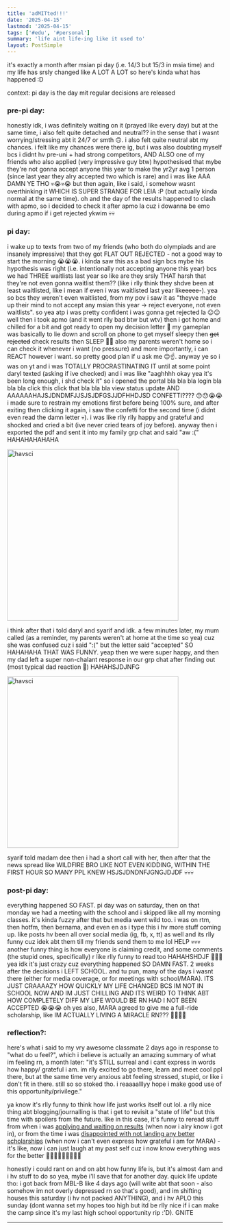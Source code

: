 ```yaml
---
title: 'adMITted!!!'
date: '2025-04-15'
lastmod: '2025-04-15'
tags: ['#edu', '#personal']
summary: 'life aint life-ing like it used to'
layout: PostSimple
---
```


it's exactly a month after msian pi day (i.e. 14/3 but 15/3 in msia time) and my life has srsly changed like A LOT A LOT so here's kinda what has happened :D

context: pi day is the day mit regular decisions are released

### pre-pi day:
honestly idk, i was definitely waiting on it (prayed like every day) but at the same time, i also felt quite detached and neutral?? in the sense that i wasnt worrying/stressing abt it 24/7 or smth 🙃. i also felt quite neutral abt my chances. i felt like my chances were there ig, but i was also doubting myself bcs i didnt hv pre-uni + had strong competitors, AND ALSO one of my friends who also applied (very impressive guy btw) hypothesised that mybe they're not gonna accept anyone this year to make the yr2yr avg 1 person (since last year they alry accepted two which is rare) and i was like AAA DAMN YE THO 💀😭💀😭 but then again, like i said, i somehow wasnt overthinking it WHICH IS SUPER STRANGE FOR LEIA :P (but actually kinda normal at the same time). oh and the day of the results happened to clash with apmo, so i decided to check it after apmo la cuz i dowanna be emo during apmo if i get rejected ykwim 💀💀 

### pi day:
i wake up to texts from two of my friends (who both do olympiads and are insanely impressive) that they got FLAT OUT REJECTED - not a good way to start the morning 😭😭😭. i kinda saw this as a bad sign bcs mybe his hypothesis was right (i.e. intentionally not accepting anyone this year) bcs we had THREE waitlists last year so like are they srsly THAT harsh that they're not even gonna waitlist them?? (like i rlly think they shdve been at least waitlisted, like i mean if even i was waitlisted last year likeeeee-). yea so bcs they weren't even waitlisted, from my pov i saw it as "theyve made up their mind to not accept any msian this year -> reject everyone, not even waitlists". so yea atp i was pretty confident i was gonna get rejected la ☹️☹️ well then i took apmo (and it went rlly bad btw but wtv) then i got home and chilled for a bit and got ready to open my decision letter 🥶 my gameplan was basically to lie down and scroll on phone to get myself sleepy then ~~get rejected~~ check results then SLEEP 👏🏻 also my parents weren't home so i can check it whenever i want (no pressure) and more importantly, i can REACT however i want. so pretty good plan if u ask me 😌☝️. anyway ye so i was on yt and i was TOTALLY PROCRASTINATING IT until at some point daryl texted (asking if ive checked) and i was like "aaghhhh okay yea it's been long enough, i shd check it" so i opened the portal bla bla bla login bla bla bla click this click that bla bla bla view status update AND AAAAAAHAJSJDNDMFJJSJSJDFGSJJDFHHDJSD CONFETTI???? 😯😯😭😭 i made sure to restrain my emotions first before being 100% sure, and after exiting then clicking it again, i saw the confetti for the second time (i didnt even read the damn letter 💀). i was like rlly rlly happy and grateful and shocked and cried a bit (ive never cried tears of joy before). anyway then i exported the pdf and sent it into my family grp chat and said "aw :(" HAHAHAHAHAHA

<img src="/static/images/blogs/admitted-1.jpg" alt="havsci" width="400"/>

i think after that i told daryl and syarif and idk. a few minutes later, my mum called (as a reminder, my parents weren't at home at the time so yea) cuz she was confused cuz i said ":(" but the letter said "accepted" SO HAHAHAHA THAT WAS FUNNY. yeap then we were super happy, and then my dad left a super non-chalant response in our grp chat after finding out (most typical dad reaction 🤡) HAHAHSJDJNFG

<img src="/static/images/blogs/admitted-2.jpg" alt="havsci" width="400"/>

syarif told madam dee then i had a short call with her, then after that the news spread like WILDFIRE BRO LIKE NOT EVEN KIDDING, WITHIN THE FIRST HOUR SO MANY PPL KNEW HSJSJDNDNFJGNGJDJDF 💀💀💀

### post-pi day:
everything happened SO FAST. pi day was on saturday, then on that monday we had a meeting with the school and i skipped like all my morning classes. it's kinda fuzzy after that but media went wild too. i was on rtm, then hotfm, then bernama, and even en as i type this i hv more stuff coming up. like posts hv been all over social media (ig, fb, x, tt) as well and its rlly funny cuz idek abt them till my friends send them to me lol HELP 💀💀💀 another funny thing is how everyone is claiming credit, and some comments (the stupid ones, specifically) r like rlly funny to read too HAHAHSHDJF 🍿🍿🍿 yea idk it's just crazy cuz everything happened SO DAMN FAST. 2 weeks after the decisions i LEFT SCHOOL. and tu pun, many of the days i wasnt there (either for media coverage, or for meetings with school/MARA). ITS JUST CRAAAAZY HOW QUICKLY MY LIFE CHANGED BCS IM NOT IN SCHOOL NOW AND IM JUST CHILLING AND ITS WEIRD TO THINK ABT HOW COMPLETELY DIFF MY LIFE WOULD BE RN HAD I NOT BEEN ACCEPTED 😭😭😭 oh yes also, MARA agreed to give me a full-ride scholarship, like IM ACTUALLY LIVING A MIRACLE RN??? 🥺🥺🥹🥹

### reflection?:
here's what i said to my vry awesome classmate 2 days ago in response to "what do u feel?", which i believe is actually an amazing summary of what im feeling rn, a month later: "it's STILL surreal and i cant express in words how happy/ grateful i am. im rlly excited to go there, learn and meet cool ppl there, but at the same time very anxious abt feeling stressed, stupid, or like i don't fit in there. still so so stoked tho. i reaaaalllyy hope i make good use of this opportunity/privilege."

ya know it's rlly funny to think how life just works itself out lol. a rlly nice thing abt blogging/journalling is that i get to revisit a "state of life" but this time with spoilers from the future. like in this case, it's funny to reread stuff from when i was [applying and waiting on results](/blog/im%20back) (when now i alry know i got in), or from the time i was [disappointed with not landing any better scholarships](https://leia-mayssa.vercel.app/blog/quick%20life%20update) (when now i can't even express how grateful i am for MARA) - it's like, now i can just laugh at my past self cuz i now know everything was for the better 🤷🏻‍♀️🤷🏻‍♀️🤷🏻‍♀️

honestly i could rant on and on abt how funny life is, but it's almost 4am and i hv stuff to do so yea, mybe i'll save that for another day. quick life update tho: i got back from MBL-B like 4 days ago (will write abt that soon - also somehow im not overly depressed rn so that's good), and im shifting houses this saturday (i hv not packed ANYTHING), and i hv APLO this sunday (dont wanna set my hopes too high but itd be rlly nice if i can make the camp since it's my last high school opportunity rip :'D). GNITE

---

<script async src="https://talk.hyvor.com/embed/embed.js" type="module"></script>
<hyvor-talk-comments website-id="11281" page-id="https://leia-mayssa.vercel.app/blog/adMITted"></hyvor-talk-comments>
